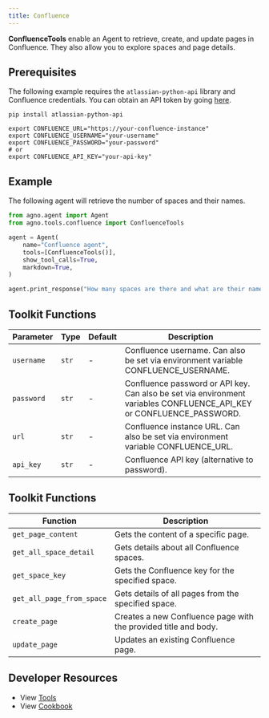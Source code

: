 ```yaml
---
title: Confluence
---
```


**ConfluenceTools** enable an Agent to retrieve, create, and update pages in Confluence. They also allow you to explore spaces and page details.

## Prerequisites

The following example requires the `atlassian-python-api` library and Confluence credentials. You can obtain an API token by going [here](https://id.atlassian.com/manage-profile/security).

```shell
pip install atlassian-python-api
```

```shell
export CONFLUENCE_URL="https://your-confluence-instance"
export CONFLUENCE_USERNAME="your-username"
export CONFLUENCE_PASSWORD="your-password"
# or
export CONFLUENCE_API_KEY="your-api-key"
```

## Example

The following agent will retrieve the number of spaces and their names.

```python
from agno.agent import Agent
from agno.tools.confluence import ConfluenceTools

agent = Agent(
    name="Confluence agent",
    tools=[ConfluenceTools()],
    show_tool_calls=True,
    markdown=True,
)

agent.print_response("How many spaces are there and what are their names?")
```

## Toolkit Functions

| Parameter  | Type  | Default | Description                                                                                                          |
| ---------- | ----- | ------- | -------------------------------------------------------------------------------------------------------------------- |
| `username` | `str` | -       | Confluence username. Can also be set via environment variable CONFLUENCE_USERNAME.                                   |
| `password` | `str` | -       | Confluence password or API key. Can also be set via environment variables CONFLUENCE_API_KEY or CONFLUENCE_PASSWORD. |
| `url`      | `str` | -       | Confluence instance URL. Can also be set via environment variable CONFLUENCE_URL.                                    |
| `api_key`  | `str` | -       | Confluence API key (alternative to password).                                                                        |

## Toolkit Functions

| Function                  | Description                                                     |
| ------------------------- | --------------------------------------------------------------- |
| `get_page_content`        | Gets the content of a specific page.                            |
| `get_all_space_detail`    | Gets details about all Confluence spaces.                       |
| `get_space_key`           | Gets the Confluence key for the specified space.                |
| `get_all_page_from_space` | Gets details of all pages from the specified space.             |
| `create_page`             | Creates a new Confluence page with the provided title and body. |
| `update_page`             | Updates an existing Confluence page.                            |

## Developer Resources

- View [Tools](https://github.com/agno-agi/agno/blob/main/libs/agno/agno/tools/confluence.py)
- View [Cookbook](https://github.com/agno-agi/agno/blob/main/cookbook/agent_concepts/tools/confluence.py)
